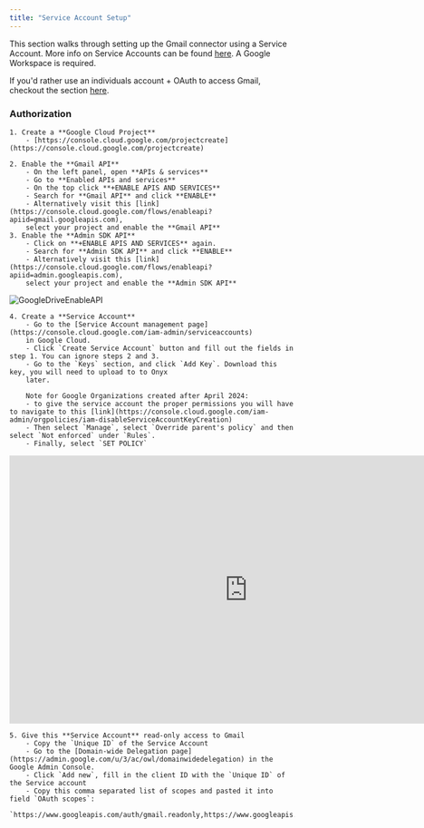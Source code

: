 ```yaml
---
title: "Service Account Setup"
---
```


This section walks through setting up the Gmail connector using a Service Account.
More info on Service Accounts can be found [here](https://cloud.google.com/iam/docs/service-account-overview).
A Google Workspace is required.

If you'd rather use an individuals account + OAuth to access Gmail,
checkout the section [here](/archive/connectors/gmail/oauth).

### Authorization

    1. Create a **Google Cloud Project**
        - [https://console.cloud.google.com/projectcreate](https://console.cloud.google.com/projectcreate)

    2. Enable the **Gmail API**
        - On the left panel, open **APIs & services**
        - Go to **Enabled APIs and services**
        - On the top click **+ENABLE APIS AND SERVICES**
        - Search for **Gmail API** and click **ENABLE**
        - Alternatively visit this [link](https://console.cloud.google.com/flows/enableapi?apiid=gmail.googleapis.com),
        select your project and enable the **Gmail API**
    3. Enable the **Admin SDK API**
        - Click on **+ENABLE APIS AND SERVICES** again.
        - Search for **Admin SDK API** and click **ENABLE**
        - Alternatively visit this [link](https://console.cloud.google.com/flows/enableapi?apiid=admin.googleapis.com),
        select your project and enable the **Admin SDK API**

![GoogleDriveEnableAPI](/assets/admin/connectors/google_drive/GoogleDriveEnableAPI.png)

    4. Create a **Service Account**
        - Go to the [Service Account management page](https://console.cloud.google.com/iam-admin/serviceaccounts)
        in Google Cloud.
        - Click `Create Service Account` button and fill out the fields in step 1. You can ignore steps 2 and 3.
        - Go to the `Keys` section, and click `Add Key`. Download this key, you will need to upload to to Onyx
        later.

        Note for Google Organizations created after April 2024:
        - to give the service account the proper permissions you will have to navigate to this [link](https://console.cloud.google.com/iam-admin/orgpolicies/iam-disableServiceAccountKeyCreation)
        - Then select `Manage`, select `Override parent's policy` and then select `Not enforced` under `Rules`.
        - Finally, select `SET POLICY`

<iframe
  width="840" height="473" src="https://www.youtube.com/embed/Z5R9HUCVVAE?si=GZxteF6rmIHa1BOE" title="YouTube video
  player" frameBorder="0" allow="accelerometer; autoplay; clipboard-write; encrypted-media; gyroscope;
  picture-in-picture; web-share; fullscreen;" allowfullscreen
></iframe>

    5. Give this **Service Account** read-only access to Gmail
        - Copy the `Unique ID` of the Service Account
        - Go to the [Domain-wide Delegation page](https://admin.google.com/u/3/ac/owl/domainwidedelegation) in the Google Admin Console.
        - Click `Add new`, fill in the client ID with the `Unique ID` of the Service account
        - Copy this comma separated list of scopes and pasted it into field `OAuth scopes`:
        `https://www.googleapis.com/auth/gmail.readonly,https://www.googleapis.com/auth/admin.directory.group.readonly,https://www.googleapis.com/auth/admin.directory.user.readonly`
